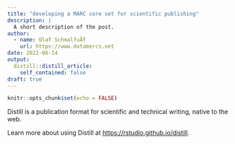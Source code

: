 ```yaml
---
title: "developing a MARC core set for scientific publishing"
description: |
  A short description of the post.
author:
  - name: Olaf SchmalfuÃŸ
    url: https://www.datamercs.net
date: 2022-06-14
output:
  distill::distill_article:
    self_contained: false
draft: true
---
```



```r
knitr::opts_chunk$set(echo = FALSE)
```

Distill is a publication format for scientific and technical writing, native to the web.

Learn more about using Distill at <https://rstudio.github.io/distill>.


